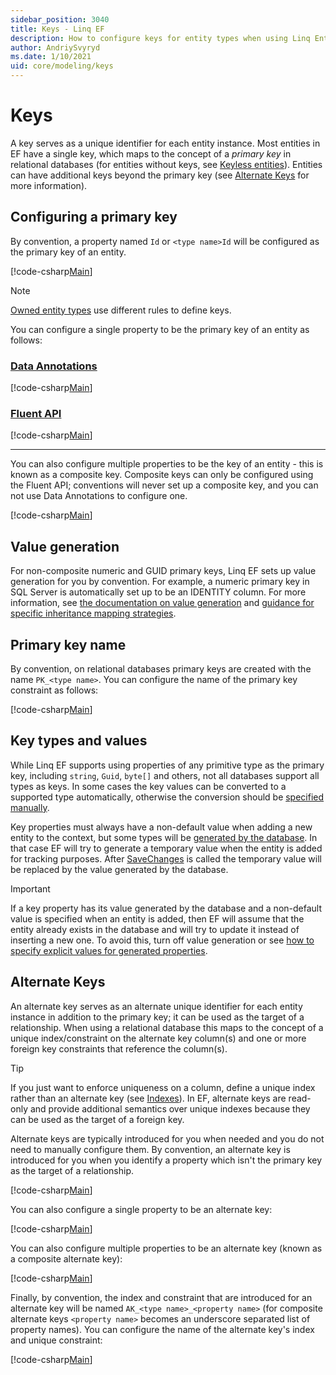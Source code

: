 ```yaml
---
sidebar_position: 3040
title: Keys - Linq EF
description: How to configure keys for entity types when using Linq Entity Framework
author: AndriySvyryd
ms.date: 1/10/2021
uid: core/modeling/keys
---
```


# Keys

A key serves as a unique identifier for each entity instance. Most entities in EF have a single key, which maps to the concept of a *primary key* in relational databases (for entities without keys, see [Keyless entities](xref:core/modeling/keyless-entity-types)). Entities can have additional keys beyond the primary key (see [Alternate Keys](#alternate-keys) for more information).

## Configuring a primary key

By convention, a property named `Id` or `<type name>Id` will be configured as the primary key of an entity.

[!code-csharp[Main](../../../samples/core/Modeling/Keys/KeyId.cs?name=KeyId&highlight=3,11)]

> [!NOTE]
> [Owned entity types](xref:core/modeling/owned-entities) use different rules to define keys.

You can configure a single property to be the primary key of an entity as follows:

### [Data Annotations](#tab/data-annotations)

[!code-csharp[Main](../../../samples/core/Modeling/Keys/DataAnnotations/KeySingle.cs?name=KeySingle&highlight=3)]

### [Fluent API](#tab/fluent-api)

[!code-csharp[Main](../../../samples/core/Modeling/Keys/FluentAPI/KeySingle.cs?name=KeySingle&highlight=4)]

***

You can also configure multiple properties to be the key of an entity - this is known as a composite key. Composite keys can only be configured using the Fluent API; conventions will never set up a composite key, and you can not use Data Annotations to configure one.

[!code-csharp[Main](../../../samples/core/Modeling/Keys/FluentAPI/KeyComposite.cs?name=KeyComposite&highlight=4)]

## Value generation

For non-composite numeric and GUID primary keys, Linq EF sets up value generation for you by convention. For example, a numeric primary key in SQL Server is automatically set up to be an IDENTITY column. For more information, see [the documentation on value generation](xref:core/modeling/generated-properties) and [guidance for specific inheritance mapping strategies](xref:core/modeling/inheritance#key-generation).

## Primary key name

By convention, on relational databases primary keys are created with the name `PK_<type name>`. You can configure the name of the primary key constraint as follows:

[!code-csharp[Main](../../../samples/core/Modeling/Keys/FluentAPI/KeyName.cs?name=KeyName&highlight=5)]

## Key types and values

While Linq EF supports using properties of any primitive type as the primary key, including `string`, `Guid`, `byte[]` and others, not all databases support all types as keys. In some cases the key values can be converted to a supported type automatically, otherwise the conversion should be [specified manually](xref:core/modeling/value-conversions).

Key properties must always have a non-default value when adding a new entity to the context, but some types will be [generated by the database](xref:core/modeling/generated-properties). In that case EF will try to generate a temporary value when the entity is added for tracking purposes. After [SaveChanges](/dotnet/api/Microsoft.EntityFrameworkCore.DbContext.SaveChanges) is called the temporary value will be replaced by the value generated by the database.

> [!Important]
> If a key property has its value generated by the database and a non-default value is specified when an entity is added, then EF will assume that the entity already exists in the database and will try to update it instead of inserting a new one. To avoid this, turn off value generation or see [how to specify explicit values for generated properties](xref:core/modeling/generated-properties#overriding-value-generation).

## Alternate Keys

An alternate key serves as an alternate unique identifier for each entity instance in addition to the primary key; it can be used as the target of a relationship. When using a relational database this maps to the concept of a unique index/constraint on the alternate key column(s) and one or more foreign key constraints that reference the column(s).

> [!TIP]
> If you just want to enforce uniqueness on a column, define a unique index rather than an alternate key (see [Indexes](xref:core/modeling/indexes)). In EF, alternate keys are read-only and provide additional semantics over unique indexes because they can be used as the target of a foreign key.

Alternate keys are typically introduced for you when needed and you do not need to manually configure them. By convention, an alternate key is introduced for you when you identify a property which isn't the primary key as the target of a relationship.

[!code-csharp[Main](../../../samples/core/Modeling/Keys/AlternateKey.cs?name=AlternateKey&highlight=12)]

You can also configure a single property to be an alternate key:

[!code-csharp[Main](../../../samples/core/Modeling/Keys/FluentAPI/AlternateKeySingle.cs?name=AlternateKeySingle&highlight=4)]

You can also configure multiple properties to be an alternate key (known as a composite alternate key):

[!code-csharp[Main](../../../samples/core/Modeling/Keys/FluentAPI/AlternateKeyComposite.cs?name=AlternateKeyComposite&highlight=4)]

Finally, by convention, the index and constraint that are introduced for an alternate key will be named `AK_<type name>_<property name>` (for composite alternate keys `<property name>` becomes an underscore separated list of property names). You can configure the name of the alternate key's index and unique constraint:

[!code-csharp[Main](../../../samples/core/Modeling/Keys/FluentAPI/AlternateKeyName.cs?name=AlternateKeyName&highlight=5)]
